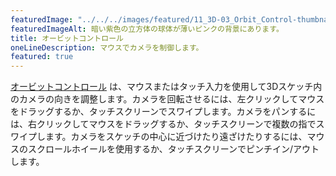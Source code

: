 ---
featuredImage: "../../../images/featured/11_3D-03_Orbit_Control-thumbnail.png"
featuredImageAlt: 暗い紫色の立方体の球体が薄いピンクの背景にあります。
title: オービットコントロール
oneLineDescription: マウスでカメラを制御します。
featured: true
---

<a href="/reference/p5/orbitControl" target="_blank">オービットコントロール</a>
は、マウスまたはタッチ入力を使用して3Dスケッチ内のカメラの向きを調整します。カメラを回転させるには、左クリックしてマウスをドラッグするか、タッチスクリーンでスワイプします。カメラをパンするには、右クリックしてマウスをドラッグするか、タッチスクリーンで複数の指でスワイプします。カメラをスケッチの中心に近づけたり遠ざけたりするには、マウスのスクロールホイールを使用するか、タッチスクリーンでピンチイン/アウトします。